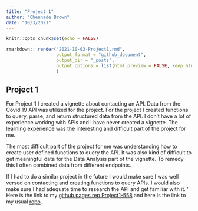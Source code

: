 ```yaml
---
title: "Project 1"
author: "Chennade Brown"
date: "10/3/2021"
---
```


```r
knitr::opts_chunk$set(echo = FALSE)
```

```r
rmarkdown:: render("2021-10-03-Project1.rmd",
                   output_format = "github_document",
                   output_dir = "_posts",
                   output_options = list(html_preview = FALSE, keep_html = FALSE)
                   )
```

## Project 1

For Project 1 I created a vignette about contacting an API. Data from
the Covid 19 API was utilized for the project. For the project I created
functions to query, parse, and return structured data from the API. I
don’t have a lot of experience working with APIs and I have never
created a vignette. The learning experience was the interesting and
difficult part of the project for me.

The most difficult part of the project for me was understanding how to
create user defined functions to query the API. It was also kind of
difficult to get meaningful data for the Data Analysis part of the
vignette. To remedy this I often combined data from different endpoints.

If I had to do a similar project in the future I would make sure I was
well versed on contacting and creating functions to query APIs. I would
also make sure I had adequate time to research the API and get familiar
with it. ’ Here is the link to my [github pages rep
Project1-558](https://chennadebrown.github.io/Project1-558/) and here is
the link to my usual [repo](https://chennadebrown.github.io/).

